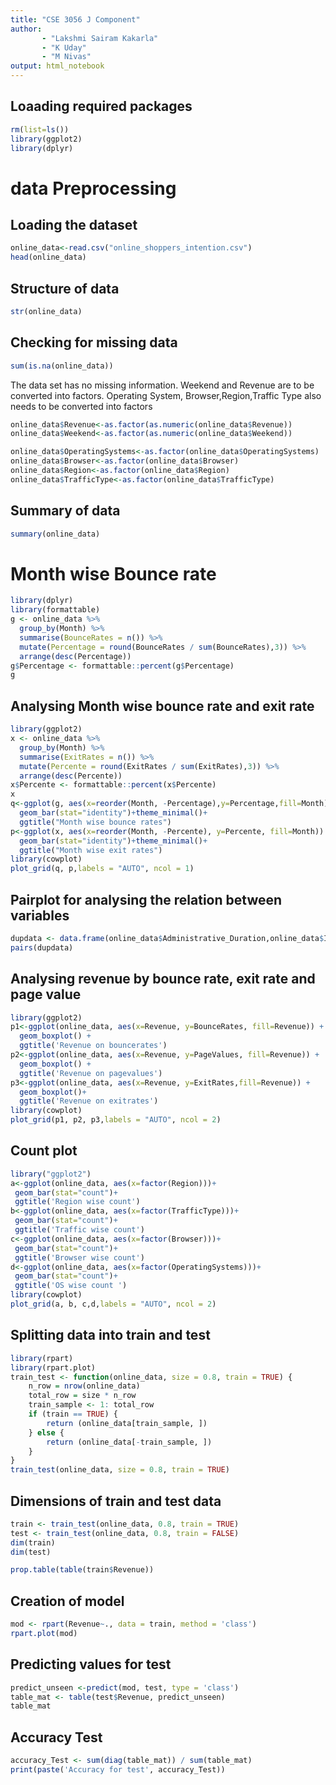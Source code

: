 ```yaml
---
title: "CSE 3056 J Component"
author: 
       - "Lakshmi Sairam Kakarla"
       - "K Uday"
       - "M Nivas"
output: html_notebook
---
```


## Loaading required packages
```r
rm(list=ls())
library(ggplot2)
library(dplyr)
```

# data Preprocessing
## Loading the dataset
```r
online_data<-read.csv("online_shoppers_intention.csv")
head(online_data)
```
## Structure of data
```r
str(online_data)
```

## Checking for missing data
```r
sum(is.na(online_data))
```

The data set has no missing information. 
Weekend and Revenue are to be converted into factors.
Operating System, Browser,Region,Traffic Type also needs to be converted into factors
```r
online_data$Revenue<-as.factor(as.numeric(online_data$Revenue))
online_data$Weekend<-as.factor(as.numeric(online_data$Weekend))

online_data$OperatingSystems<-as.factor(online_data$OperatingSystems)
online_data$Browser<-as.factor(online_data$Browser)
online_data$Region<-as.factor(online_data$Region)
online_data$TrafficType<-as.factor(online_data$TrafficType)
```
## Summary of data
```r
summary(online_data)
```
# Month wise Bounce rate
```r
library(dplyr)
library(formattable)
g <- online_data %>%
  group_by(Month) %>%
  summarise(BounceRates = n()) %>%
  mutate(Percentage = round(BounceRates / sum(BounceRates),3)) %>%
  arrange(desc(Percentage))
g$Percentage <- formattable::percent(g$Percentage)  
g
```
## Analysing Month wise bounce rate and exit rate
```r
library(ggplot2)
x <- online_data %>%
  group_by(Month) %>%
  summarise(ExitRates = n()) %>%
  mutate(Percente = round(ExitRates / sum(ExitRates),3)) %>%
  arrange(desc(Percente))
x$Percente <- formattable::percent(x$Percente)  
x
q<-ggplot(g, aes(x=reorder(Month, -Percentage),y=Percentage,fill=Month))+
  geom_bar(stat="identity")+theme_minimal()+
  ggtitle("Month wise bounce rates")
p<-ggplot(x, aes(x=reorder(Month, -Percente), y=Percente, fill=Month)) +
  geom_bar(stat="identity")+theme_minimal()+
  ggtitle("Month wise exit rates")
library(cowplot)
plot_grid(q, p,labels = "AUTO", ncol = 1)
```
## Pairplot for analysing the relation between variables
```r
dupdata <- data.frame(online_data$Administrative_Duration,online_data$Informational_Duration,online_data$ProductRelated_Duration,online_data$Revenue)
pairs(dupdata)
```
## Analysing revenue by bounce rate, exit rate and page value
```r
library(ggplot2)
p1<-ggplot(online_data, aes(x=Revenue, y=BounceRates, fill=Revenue)) +
  geom_boxplot() +
  ggtitle('Revenue on bouncerates')
p2<-ggplot(online_data, aes(x=Revenue, y=PageValues, fill=Revenue)) +
  geom_boxplot() +
  ggtitle('Revenue on pagevalues')
p3<-ggplot(online_data, aes(x=Revenue, y=ExitRates,fill=Revenue)) +
  geom_boxplot()+
  ggtitle('Revenue on exitrates')
library(cowplot)
plot_grid(p1, p2, p3,labels = "AUTO", ncol = 2)
```

## Count plot
```r
library("ggplot2")
a<-ggplot(online_data, aes(x=factor(Region)))+
 geom_bar(stat="count")+
 ggtitle('Region wise count')
b<-ggplot(online_data, aes(x=factor(TrafficType)))+
 geom_bar(stat="count")+
 ggtitle('Traffic wise count')
c<-ggplot(online_data, aes(x=factor(Browser)))+
 geom_bar(stat="count")+
 ggtitle('Browser wise count')
d<-ggplot(online_data, aes(x=factor(OperatingSystems)))+
 geom_bar(stat="count")+
 ggtitle('OS wise count ')
library(cowplot)
plot_grid(a, b, c,d,labels = "AUTO", ncol = 2)
```

## Splitting data into train and test
```r
library(rpart)
library(rpart.plot)
train_test <- function(online_data, size = 0.8, train = TRUE) {
    n_row = nrow(online_data)
    total_row = size * n_row
    train_sample <- 1: total_row
    if (train == TRUE) {
        return (online_data[train_sample, ])
    } else {
        return (online_data[-train_sample, ])
    }
}
train_test(online_data, size = 0.8, train = TRUE)

```
## Dimensions of train and test data
```r
train <- train_test(online_data, 0.8, train = TRUE)
test <- train_test(online_data, 0.8, train = FALSE)
dim(train)
dim(test)
```

```r
prop.table(table(train$Revenue))
```
## Creation of model
```r
mod <- rpart(Revenue~., data = train, method = 'class')
rpart.plot(mod)
```
## Predicting values for test
```r
predict_unseen <-predict(mod, test, type = 'class')
table_mat <- table(test$Revenue, predict_unseen)
table_mat
```
## Accuracy Test
```r
accuracy_Test <- sum(diag(table_mat)) / sum(table_mat)
print(paste('Accuracy for test', accuracy_Test))
```

